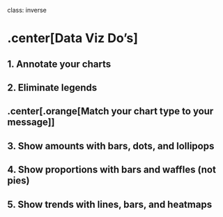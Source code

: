
class: inverse

# .center[Data Viz Do's]

## 1. Annotate your charts
## 2. Eliminate legends

## .center[.orange[Match your chart type to your message]]

## 3. Show amounts with bars, dots, and lollipops
## 4. Show proportions with bars and waffles (not pies)
## 5. Show trends with lines, bars, and heatmaps
